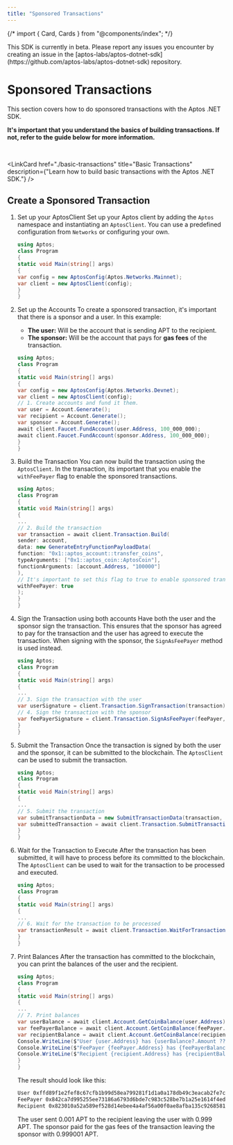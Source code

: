 ```yaml
---
title: "Sponsored Transactions"
---
```





{/* import { Card, Cards } from "@components/index"; */}


<Aside type="caution">
  This SDK is currently in beta. Please report any issues you encounter by
  creating an issue in the
  [aptos-labs/aptos-dotnet-sdk](https://github.com/aptos-labs/aptos-dotnet-sdk)
  repository.
</Aside>

# Sponsored Transactions

This section covers how to do sponsored transactions with the Aptos .NET SDK.

**It's important that you understand the basics of building transactions. If not, refer to the guide below for more information.**

<br />

<LinkCard href="./basic-transactions" title="Basic Transactions" description={"Learn how to build basic transactions with the Aptos .NET SDK."} />

## Create a Sponsored Transaction

<Steps>

1. Set up your AptosClient
    Set up your Aptos client by adding the `Aptos` namespace and instantiating an `AptosClient`. You can use a predefined
    configuration from `Networks` or configuring your own.
    ```csharp filename="Program.cs"  {1-1, 7-8}
    using Aptos;
    class Program
    {
    static void Main(string[] args)
    {
    var config = new AptosConfig(Aptos.Networks.Mainnet);
    var client = new AptosClient(config);
    }
    }
    ```

2. Set up the Accounts
    To create a sponsored transaction, it's important that there is a sponsor and a user. In this example:
    - **The user:** Will be the account that is sending APT to the recipient.
    - **The sponsor:** Will be the account that pays for **gas fees** of the transaction.
    ```csharp filename="Program.cs" {10-16}
    using Aptos;
    class Program
    {
    static void Main(string[] args)
    {
    var config = new AptosConfig(Aptos.Networks.Devnet);
    var client = new AptosClient(config);
    // 1. Create accounts and fund it them.
    var user = Account.Generate();
    var recipient = Account.Generate();
    var sponsor = Account.Generate();
    await client.Faucet.FundAccount(user.Address, 100_000_000);
    await client.Faucet.FundAccount(sponsor.Address, 100_000_000);
    }
    }
    ```

3. Build the Transaction
    You can now build the transaction using the `AptosClient`. In the transaction, its important that you
    enable the `withFeePayer` flag to enable the sponsored transactions.
    ```csharp filename="Program.cs" {9-19}
    using Aptos;
    class Program
    {
    static void Main(string[] args)
    {
    ...
    // 2. Build the transaction
    var transaction = await client.Transaction.Build(
    sender: account,
    data: new GenerateEntryFunctionPayloadData(
    function: "0x1::aptos_account::transfer_coins",
    typeArguments: ["0x1::aptos_coin::AptosCoin"],
    functionArguments: [account.Address, "100000"]
    ),
    // It's important to set this flag to true to enable sponsored transactions
    withFeePayer: true
    );
    }
    }
    ```

4. Sign the Transaction using both accounts
    Have both the user and the sponsor sign the transaction. This ensures that the sponsor has agreed
    to pay for the transaction and the user has agreed to execute the transaction. When signing with
    the sponsor, the `SignAsFeePayer` method is used instead.
    ```csharp filename="Program.cs" {9-13}
    using Aptos;
    class Program
    {
    static void Main(string[] args)
    {
    ...
    // 3. Sign the transaction with the user
    var userSignature = client.Transaction.SignTransaction(transaction);
    // 4. Sign the transaction with the sponsor
    var feePayerSignature = client.Transaction.SignAsFeePayer(feePayer, transaction);
    }
    }
    ```

5. Submit the Transaction
    Once the transaction is signed by both the user and the sponsor, it can be submitted to the blockchain. The `AptosClient` can be
    used to submit the transaction.
    ```csharp filename="Program.cs" {9-11}
    using Aptos;
    class Program
    {
    static void Main(string[] args)
    {
    ...
    // 5. Submit the transaction
    var submitTransactionData = new SubmitTransactionData(transaction, userSignature, feePayerSignature);
    var submittedTransaction = await client.Transaction.SubmitTransaction(submitTransactionData);
    }
    }
    ```

6. Wait for the Transaction to Execute
    After the transaction has been submitted, it will have to process before its committed to the blockchain. The `AptosClient` can be
    used to wait for the transaction to be processed and executed.
    ```csharp filename="Program.cs" {8-9}
    using Aptos;
    class Program
    {
    static void Main(string[] args)
    {
    ...
    // 6. Wait for the transaction to be processed
    var transactionResult = await client.Transaction.WaitForTransaction(submittedTransaction.Hash);
    }
    }
    ```

7. Print Balances
    After the transaction has committed to the blockchain, you can print the balances of the user and the recipient.
    ```csharp filename="Program.cs" {9-15}
    using Aptos;
    class Program
    {
    static void Main(string[] args)
    {
    ...
    // 7. Print balances
    var userBalance = await client.Account.GetCoinBalance(user.Address);
    var feePayerBalance = await client.Account.GetCoinBalance(feePayer.Address);
    var recipientBalance = await client.Account.GetCoinBalance(recipient.Address);
    Console.WriteLine($"User {user.Address} has {userBalance?.Amount ?? 0} APT");
    Console.WriteLine($"FeePayer {feePayer.Address} has {feePayerBalance?.Amount ?? 0} APT");
    Console.WriteLine($"Recipient {recipient.Address} has {recipientBalance?.Amount ?? 0} APT");
    }
    }
    ```
    The result should look like this:
    ```bash
    User 0xffd89f1e2fef8c67cfb1b99d58ea799281f1d1a0a178db49c3eacab2fe7c0735 has 99900000 APT
    FeePayer 0x842ca7d995255ee73186a6793d6bde7c983c528be7b1a25e1614f4eddb744d4c has 99900100 APT
    Recipient 0x823010a52a589ef528d14ebee4a4af56a00f0ae8afba135c9268581a960e21d7 has 100000 APT
    ```
    The user sent 0.001 APT to the recipient leaving the user with 0.999 APT. The sponsor paid
    for the gas fees of the transaction leaving the sponsor with 0.999001 APT.

</Steps>
